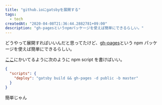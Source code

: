 ```yaml
---
title: "github.ioにgatsbyを展開する"
tags:
  - tech
createdAt: "2020-04-08T21:36:44.2882781+09:00"
description: "gh-pagesというnpmパッケージを使えば簡単にできるらしい。"
---
```


どうやって展開すればいいんだと思ってたけど、[gh-pages](https://github.com/tschaub/gh-pages)という npm パッケージを使えば簡単にできるらしい。

[ここ](https://www.gatsbyjs.org/docs/how-gatsby-works-with-github-pages/)にかいてるように次のように npm script を書けばいい。

```json
{
  "scripts": {
    "deploy": "gatsby build && gh-pages -d public -b master"
  }
}
```

簡単じゃん
